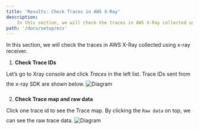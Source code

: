 ```yaml
---
title: 'Results: Check Traces in AWS X-Ray'
description:
    In this section, we will check the traces in AWS X-Ray collected using x-ray receiver.
path: '/docs/setup/ecs'
---
```



In this section, we will check the traces in AWS X-Ray collected using x-ray receiver.


<SectionSeparator />

1. **Check Trace IDs**

Let’s go to Xray console and click *Traces* in the left list. Trace IDs sent from the x-ray SDK are shown below.
<img src={trace_01} alt="Diagram" style="margin: 10px 0;" />
<div style="height: 40px" />


2. **Check Trace map and raw data**

Click one trace id to see the Trace map. By clicking the `Raw data` on top, we can see the raw trace data.
<img src={trace_02} alt="Diagram" style="margin: 10px 0;" />
<div style="height: 40px" />